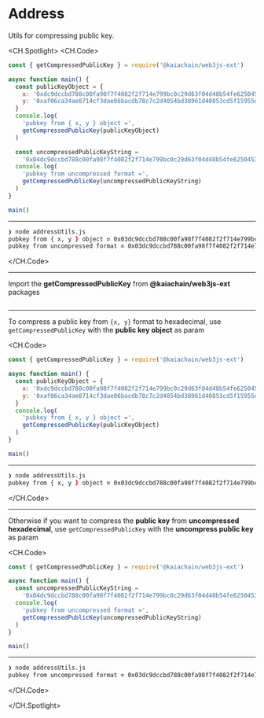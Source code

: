 # Address

Utils for compressing public key.

<CH.Spotlight>
<CH.Code>

```js addressUtils.js
const { getCompressedPublicKey } = require('@kaiachain/web3js-ext')

async function main() {
  const publicKeyObject = {
    x: '0xdc9dccbd788c00fa98f7f4082f2f714e799bc0c29d63f04d48b54fe6250453cd',
    y: '0xaf06ca34ae8714cf3dae06bacdb78c7c2d4054bd38961d40853cd5f15955da79',
  }
  console.log(
    'pubkey from { x, y } object =',
    getCompressedPublicKey(publicKeyObject)
  )

  const uncompressedPublicKeyString =
    '0x04dc9dccbd788c00fa98f7f4082f2f714e799bc0c29d63f04d48b54fe6250453cdaf06ca34ae8714cf3dae06bacdb78c7c2d4054bd38961d40853cd5f15955da79'
  console.log(
    'pubkey from uncompressed format =',
    getCompressedPublicKey(uncompressedPublicKeyString)
  )
}

main()
```

---

```zsh output
❯ node addressUtils.js
pubkey from { x, y } object = 0x03dc9dccbd788c00fa98f7f4082f2f714e799bc0c29d63f04d48b54fe6250453cd
pubkey from uncompressed format = 0x03dc9dccbd788c00fa98f7f4082f2f714e799bc0c29d63f04d48b54fe6250453cd
```

</CH.Code>

---

Import the **getCompressedPublicKey** from **@kaiachain/web3js-ext** packages

```js addressUtils.js focus=1

```

---

To compress a public key from `{x, y}` format to hexadecimal, use `getCompressedPublicKey` with the **public key object** as param

<CH.Code>
```js addressUtils.js focus=4:11
const { getCompressedPublicKey } = require('@kaiachain/web3js-ext')

async function main() {
  const publicKeyObject = {
    x: '0xdc9dccbd788c00fa98f7f4082f2f714e799bc0c29d63f04d48b54fe6250453cd',
    y: '0xaf06ca34ae8714cf3dae06bacdb78c7c2d4054bd38961d40853cd5f15955da79',
  }
  console.log(
    'pubkey from { x, y } object =',
    getCompressedPublicKey(publicKeyObject)
  )
}

main()
```

---

```zsh output
❯ node addressUtils.js
pubkey from { x, y } object = 0x03dc9dccbd788c00fa98f7f4082f2f714e799bc0c29d63f04d48b54fe6250453cd
```

</CH.Code>

---

Otherwise if you want to compress the **public key** from **uncompressed hexadecimal**, use `getCompressedPublicKey` with the **uncompress public key** as param

<CH.Code>
```js addressUtils.js focus=4:9
const { getCompressedPublicKey } = require('@kaiachain/web3js-ext')

async function main() {
  const uncompressedPublicKeyString =
    '0x04dc9dccbd788c00fa98f7f4082f2f714e799bc0c29d63f04d48b54fe6250453cdaf06ca34ae8714cf3dae06bacdb78c7c2d4054bd38961d40853cd5f15955da79'
  console.log(
    'pubkey from uncompressed format =',
    getCompressedPublicKey(uncompressedPublicKeyString)
  )
}

main()
```

---
```zsh output
❯ node addressUtils.js
pubkey from uncompressed format = 0x03dc9dccbd788c00fa98f7f4082f2f714e799bc0c29d63f04d48b54fe6250453cd
````

</CH.Code>

</CH.Spotlight>
